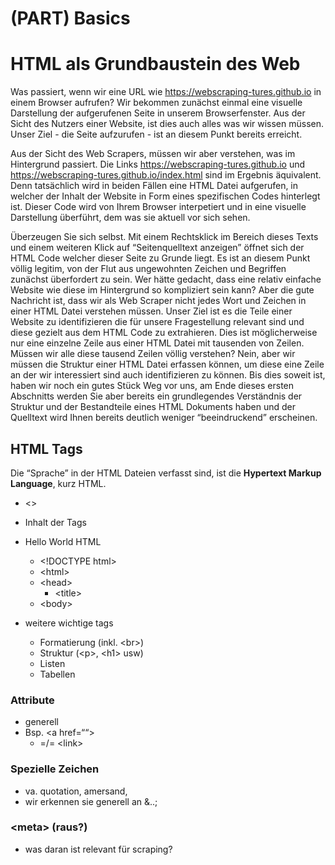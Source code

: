 # (PART) Basics {-}

# HTML als Grundbaustein des Web {#html}

Was passiert, wenn wir eine URL wie <https://webscraping-tures.github.io>{target="_blank"} in einem Browser aufrufen? Wir bekommen zunächst einmal eine visuelle Darstellung der aufgerufenen Seite in unserem Browserfenster. Aus der Sicht des Nutzers einer Website, ist dies auch alles was wir wissen müssen. Unser Ziel - die Seite aufzurufen - ist an diesem Punkt bereits erreicht. 

Aus der Sicht des Web Scrapers, müssen wir aber verstehen, was im Hintergrund passiert. 
Die Links <https://webscraping-tures.github.io>{target="_blank"} und <https://webscraping-tures.github.io/index.html>{target="_blank"} sind im Ergebnis äquivalent. Denn tatsächlich wird in beiden Fällen eine HTML Datei aufgerufen, in welcher der Inhalt der Website in Form eines spezifischen Codes hinterlegt ist. Dieser Code wird von Ihrem Browser interpetiert und in eine visuelle Darstellung überführt, dem was sie aktuell vor sich sehen.

Überzeugen Sie sich selbst. Mit einem Rechtsklick im Bereich dieses Texts und einem weiteren Klick auf "Seitenquelltext anzeigen" öffnet sich der HTML Code welcher dieser Seite zu Grunde liegt. Es ist an diesem Punkt völlig legitim, von der Flut aus ungewohnten Zeichen und Begriffen zunächst überfordert zu sein. Wer hätte gedacht, dass eine relativ einfache Website wie diese im Hintergrund so kompliziert sein kann? Aber die gute Nachricht ist, dass wir als Web Scraper nicht jedes Wort und Zeichen in einer HTML Datei verstehen müssen. Unser Ziel ist es die Teile einer Website zu identifizieren die für unsere Fragestellung relevant sind und diese gezielt aus dem HTML Code zu extrahieren. Dies ist möglicherweise nur eine einzelne Zeile aus einer HTML Datei mit tausenden von Zeilen. Müssen wir alle diese tausend Zeilen völlig verstehen? Nein, aber wir müssen die Struktur einer HTML Datei erfassen können, um diese eine Zeile an der wir interessiert sind auch identifizieren zu können. Bis dies soweit ist, haben wir noch ein gutes Stück Weg vor uns, am Ende dieses ersten Abschnitts werden Sie aber bereits ein grundlegendes Verständnis der Struktur und der Bestandteile eines HTML Dokuments haben und der Quelltext wird Ihnen bereits deutlich weniger "beeindruckend" erscheinen.
  


## HTML Tags

Die "Sprache" in der HTML Dateien verfasst sind, ist die **Hypertext Markup Language**, kurz HTML. 


* \<>

* Inhalt der Tags

* Hello World HTML
  * \<!DOCTYPE html>
  * \<html>
  * \<head>
    * \<title>
  * \<body>

* weitere wichtige tags
  * Formatierung (inkl. \<br>)
  * Struktur (\<p>, \<h1> usw)
  * Listen
  * Tabellen
  
### Attribute

* generell
* Bsp. \<a href="">
  * =/= \<link>

### Spezielle Zeichen

* va. quotation, amersand, &nbsp;
* wir erkennen sie generell an &..;

### \<meta> (raus?)

* was daran ist relevant für scraping?
